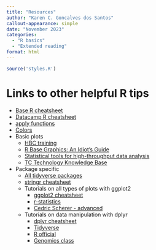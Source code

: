 ```yaml
---
title: "Resources"
author: "Karen C. Goncalves dos Santos"
callout-appearance: simple
date: "November 2023"
categories:
  - "R basics"
  - "Extended reading"
format: html
---
```


```r
source('styles.R')
```

# Links to other helpful R tips  

- [Base R cheatsheet](https://iqss.github.io/dss-workshops/R/Rintro/base-r-cheat-sheet.pdf)
- [Datacamp R cheatsheet](https://images.datacamp.com/image/upload/v1654763044/Marketing/Blog/R_Cheat_Sheet.pdf)
- [apply functions](https://github.com/rstudio/cheatsheets/raw/main/purrr.pdf)
- [Colors](https://www.nceas.ucsb.edu/sites/default/files/2020-04/colorPaletteCheatsheet.pdf)
- Basic plots
	- [HBC training](https://hbctraining.github.io/Intro-to-R/lessons/basic_plots_in_r.html)
	- [R Base Graphics: An Idiot's Guide](https://rstudio-pubs-static.s3.amazonaws.com/7953_4e3efd5b9415444ca065b1167862c349.html)
	- [Statistical tools for high-throughput data analysis](http://www.sthda.com/english/wiki/r-base-graphs)
	- [TC Technology Knowledge Base](https://teacherscollege.screenstepslive.com/a/1130011-plot-data-in-r-studio)	
- Package specific
	- [All tidyverse packages](https://tidyverse.tidyverse.org/index.html)
	- [stringr cheatsheet](https://rstudio.github.io/cheatsheets/html/strings.html)
	- Tutorials on all types of plots with ggplot2
		- [ggplot2 cheatsheet](https://rstudio.github.io/cheatsheets/html/data-visualization.html)
		- [r-statistics](http://r-statistics.co/ggplot2-Tutorial-With-R.html)
		- [Cedric Scherer - advanced](https://www.cedricscherer.com/2019/08/05/a-ggplot2-tutorial-for-beautiful-plotting-in-r/)
	- Tutorials on data manipulation with dplyr
		- [dplyr cheatsheet](https://rstudio.github.io/cheatsheets/html/data-transformation.html)
		- [Tidyverse](https://dplyr.tidyverse.org/)
		- [R official](https://cran.r-project.org/web/packages/dplyr/vignettes/dplyr.html)
		- [Genomics class](https://genomicsclass.github.io/book/pages/dplyr_tutorial.html)